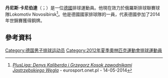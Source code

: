 {{Underlinked|time=2016-12-22T13:24:29+00:00}}
{{Orphan|time=2016-12-22T13:24:29+00:00}}

'''丹尼斯·卡尼伯達'''（{{lang-de|Denys Kaliberda}}；{{bd|1990年|6月24日}}）是一位[[德國|德國]]排球運動員。他現在效力於俄羅斯排球聯賽球隊Lokomotiv Novosibirsk<ref>[http://eurosport.onet.pl/siatkowka/plus-liga/plusliga-denys-kaliberda-i-grzegorz-kosok-zawodnikami-jastrzebskiego-wegla/wmr6l?utm_source=onetlink&utm_medium=cpc&utm_campaign=eurosport.onet.pl&utm_term=www.s-w-o.pl ''PlusLiga: Denys Kaliberda i Grzegorz Kosok zawodnikami Jastrzębskiego Węgla ''] {{Wayback|url=http://eurosport.onet.pl/siatkowka/plus-liga/plusliga-denys-kaliberda-i-grzegorz-kosok-zawodnikami-jastrzebskiego-wegla/wmr6l?utm_source=onetlink&utm_medium=cpc&utm_campaign=eurosport.onet.pl&utm_term=www.s-w-o.pl |date=20140514190102 }} - eurosport.onet.pl - 14-05-2014</ref>。他是德國國家排球隊的一員，代表德國參加了2014年世錦賽獲得銅牌。

==參考資料==
{{Reflist}}

{{DEFAULTSORT:Kaliberda, Denys}}
[[Category:德国男子排球运动员|Category:德国男子排球运动员]]
[[Category:2012年夏季奧林匹克運動會排球運動員|Category:2012年夏季奧林匹克運動會排球運動員]]
